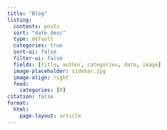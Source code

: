 ```yaml
---
title: "Blog"
listing:
  contents: posts
  sort: "date desc"
  type: default
  categories: true
  sort-ui: false
  filter-ui: false
  fields: [title, author, categories, date, image]
  image-placeholder: sidebar.jpg
  image-align: right
  feed:
    categories: [R]
citation: false
format: 
  html: 
    page-layout: article
---
```

